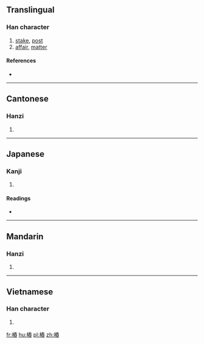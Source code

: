 {{also|桩}}
==Translingual==

===Han character===
{{Han char|rn=75|rad=木|as=11|sn=15|four=4597<sub>7</sub>|canj=木手大X (DQKX)}}

# [[stake]], [[post]]
# [[affair]], [[matter]]

====References====
* {{Han ref|kx=0548.190|dkj=15398|dj=0936.050|hdz=21272.020|uh=6A01|ud=27137|bh=BCCE|bd=48334}}

----

==Cantonese==

===Hanzi===
{{yue-hanzi|jyut=|y=jong1|sim=桩}}

# {{defn|lang=yue|sort=木11}}

----

==Japanese==

===Kanji===
{{ja-kanji|grade=|rs=木11}}

# {{defn|lang=ja|sort=木11}}

====Readings====
* {{ja-readings|on=[[とう]] (tō), [[しょう]] (shō), [[しゅ]] (shu)|kun=[[くい]] (kui)}}

----

==Mandarin==

===Hanzi===
{{cmn-hanzi|sim=桩|pin=[[zhuāng]] ([[zhuang1]])|wg=chuang<sup>1</sup>}}

# {{defn|lang=cmn|sort=木11}}

----

==Vietnamese==

===Han character===
{{vi-hantu|[[thung]], [[thủng]], [[thông]], [[thùng]], [[trang]]|rs=木11}}

# {{defn|lang=vi|sort=木11}}

[[fr:樁]]
[[hu:樁]]
[[pl:樁]]
[[zh:樁]]